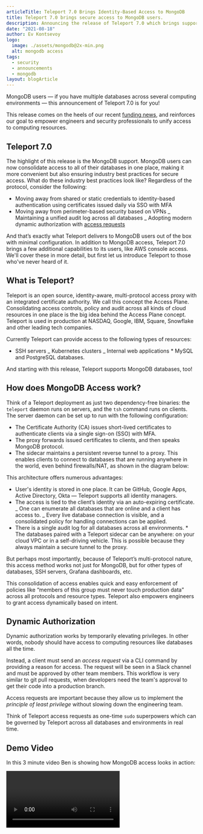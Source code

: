```yaml
---
articleTitle: Teleport 7.0 Brings Identity-Based Access to MongoDB
title: Teleport 7.0 brings secure access to MongoDB users.
description: Announcing the release of Teleport 7.0 which brings support for MongoDB. Users of MongoDB can now enjoy consolidated identity-based secure access to all of their MongoDB instances across all environments.
date: "2021-08-18"
author: Ev Kontsevoy
logo:
  image: ./assets/mongodb@2x-min.png
  alt: mongodb access
tags:
  - security
  - announcements
  - mongodb
layout: blogArticle
---
```



MongoDB users — if you have multiple databases across several computing environments — this announcement of Teleport 7.0 is for you!

This release comes on the heels of our recent [funding news](https://goteleport.com/blog/series-b/), and reinforces our goal to empower engineers and security
professionals to unify access to computing resources.

## Teleport 7.0

The highlight of this release is the MongoDB support. MongoDB users can now consolidate access to all of their databases in one place,
making it more convenient but also ensuring industry best practices for secure access. What do these industry best practices look like?
Regardless of the protocol, consider the following:

- Moving away from shared or static credentials to identity-based
  authentication using certificates issued daily via SSO with MFA
- Moving away from perimeter-based security based on VPNs _ Maintaining a unified audit log across all databases _ Adopting modern dynamic
  authorization with [access requests](https://goteleport.com/blog/features/access-requests/)

And that’s exactly what Teleport delivers to MongoDB users out of the box with minimal configuration. In addition to MongoDB access,
Teleport 7.0 brings a few additional capabilities to its users, like AWS console access. We'll cover these in more detail, but first let us
introduce Teleport to those who've never heard of it.

## What is Teleport?

Teleport is an open source, identity-aware, multi-protocol access proxy with an integrated certificate authority. We call this concept the
Access Plane. Consolidating access controls, policy and audit across all kinds of cloud resources in one place is the big idea behind the
Access Plane concept. Teleport is used in production at NASDAQ, Google, IBM, Square, Snowflake and other leading tech companies.

Currently Teleport can provide access to the following types of resources:

- SSH servers _ Kubernetes clusters _ Internal web applications \* MySQL and PostgreSQL databases.

And starting with this release, Teleport supports MongoDB databases, too!

## How does MongoDB Access work?

Think of a Teleport deployment as just two dependency-free binaries: the `teleport` daemon runs on servers, and the `tsh` command runs on
clients. The server daemon can be set up to run with the following configuration:

- The Certificate Authority (CA) issues short-lived certificates to
  authenticate clients via a single sign-on (SSO) with MFA.
- The proxy forwards issued certificates to clients, and then speaks MongoDB
  protocol.
- The sidecar maintains a persistent reverse tunnel to a proxy. This enables
  clients to connect to databases that are running anywhere in the world, even behind firewalls/NAT, as shown in the diagram below:

<BlogImage src="./assets/mongodb-access.png" />

This architecture offers numerous advantages:

- User's identity is stored in one place. It can be GitHub, Google Apps, Active
  Directory, Okta — Teleport supports all identity managers.
- The access is tied to the client’s identity via an auto-expiring certificate. _ One can enumerate all databases that are online and a
  client has access to. _ Every live database connection is visible, and a consolidated policy for
  handling connections can be applied.
- There is a single audit log for all databases across all environments. \* The databases paired with a Teleport sidecar can be anywhere: on
  your cloud
  VPC or in a self-driving vehicle. This is possible because they always maintain a secure tunnel to the proxy.

But perhaps most importantly, because of Teleport’s multi-protocol nature, this access method works not just for MongoDB, but for other
types of databases, SSH servers, Grafana dashboards, etc.

This consolidation of access enables quick and easy enforcement of policies like “members of this group must never touch production data”
across all protocols and resource types. Teleport also empowers engineers to grant access dynamically based on intent.

## Dynamic Authorization

Dynamic authorization works by temporarily elevating privileges. In other words, nobody should have access to computing resources like
databases all the time.

Instead, a client must send an _access request_ via a CLI command by providing a reason for access. The request will be seen in a Slack
channel and must be approved by other team members. This workflow is very similar to git pull requests, when developers need the team's
approval to get their code into a production branch.

Access requests are important because they allow us to implement the _principle of least privilege_ without slowing down the engineering
team.

<BlogImage src="./assets/slack-alice-ar.png" />

Think of Teleport access requests as one-time `sudo` superpowers which can be governed by Teleport across all databases and environments in
real time.

## Demo Video

In this 3 minute video Ben is showing how MongoDB access looks in action:

<Video videoId="wc3o_WOp2X8" />

## AWS Console Access

Not a MongoDB user? Not a problem. Teleport 7.0 brings another useful capability for everyone: the seamless access to AWS web console. This
means that authenticated Teleport users will be able to open the AWS console with the appropriate set of permissions without seeing yet
another login screen.

Support for other cloud providers will follow. Our goal is to empower engineers to enjoy a single login, and rely on a single set of
credentials and associated permissions across all protocols, clouds, and resource types.

<EmailSubscribeViolet />

## Try it yourself

Teleport is an open source project and it is being developed in the open. The full changelog of all Teleport releases can be found here, and
the list of all 7.0 features and improvements can be seen in this GitHub milestone.

To try Teleport, all you need is just a Linux box:

- [Download Teleport 7](https://goteleport.com/pricing/)
- Check out [the documentation](https://goteleport.com//docs/)
- Join the [Slack channel](https://goteleport.com//slack/) where Teleport users and developers hang out. User experience is very important to us, so let us know where we can get better!
